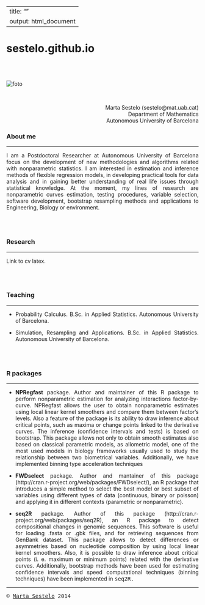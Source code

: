 <link rel="stylesheet" type="text/css" href="style.css" media="screen" />

---
title: ""
output: html_document
---  



# sestelo.github.io

<br>
<br>


<img id="foto" src="https://github.com/sestelo/sestelo.github.io/blob/master/images/foto.jpg?raw=true" alt="foto">

<br>

<div align="right">
Marta Sestelo (sestelo@mat.uab.cat)    
Department of Mathematics  
Autonomous University of Barcelona  
<div>


<div align="justify">


### About me
___

I am a Postdoctoral Researcher at Autonomous University of Barcelona focus on the development of new methodologies and algorithms related with nonparametric statistics. I am interested in  estimation and inference methods of flexible regression models, in developing practical tools for data analysis and in gaining better understanding of real life issues through statistical knowledge. At the moment, my lines of research are nonparametric curves estimation, testing procedures, variable selection, software development, bootstrap resampling methods and applications to Engineering, Biology or environment. 

<br>
<br>


### Research
___

Link to cv latex.


<br>
<br>

### Teaching
___

- Probability Calculus. B.Sc. in Applied Statistics. Autonomous University of Barcelona.

- Simulation, Resampling and Applications. B.Sc. in Applied Statistics. Autonomous University of Barcelona.

<br>
<br>

### R packages
___



- **NPRegfast** package. Author and maintainer of this R package to perform nonparametric estimation for analyzing interactions factor-by-curve. NPRegfast allows the user to obtain nonparametric estimates using local linear kernel smoothers and compare them between factor's levels. Also a feature of the package is its ability to draw inference about critical points, such as maxima or change points linked to the derivative curves. The inference (confidence intervals and tests) is based on bootstrap. This package allows not only to obtain smooth estimates also based on classical parametric models, as allometric model, one of the most used models in biology frameworks usually used to study the relationship between two biometrical variables. Additionally, we have implemented binning type acceleration techniques


- **FWDselect** package. Author and mantainer of this package (http://cran.r-project.org/web/packages/FWDselect/), an R package that introduces a simple method to select the best model or best subset of variables using different types of data (continuous, binary or poisson) and applying it in different contexts (parametric or nonparametric).

- **seq2R** package. Author of this package (http://cran.r-project.org/web/packages/seq2R), an R package to detect compositional changes in genomic sequences. This software is useful for loading .fasta or .gbk files, and for retrieving sequences from GenBank dataset. This package allows to detect differences or asymmetries based on nucleotide composition by using local linear kernel smoothers. Also, it is possible to draw inference about critical points (i. e. maximum or minimum points) related with the derivative curves. Additionally, bootstrap methods have been used for estimating confidence intervals and speed computational techniques (binning techniques) have been implemented in <tt>seq2R<tt>.

___


&copy; [Marta Sestelo](sestelo.github.io) 2014



<script>
  (function(i,s,o,g,r,a,m){i['GoogleAnalyticsObject']=r;i[r]=i[r]||function(){
  (i[r].q=i[r].q||[]).push(arguments)},i[r].l=1*new Date();a=s.createElement(o),
  m=s.getElementsByTagName(o)[0];a.async=1;a.src=g;m.parentNode.insertBefore(a,m)
  })(window,document,'script','//www.google-analytics.com/analytics.js','ga');

  ga('create', 'UA-41678546-2', 'auto');
  ga('send', 'pageview');

</script>

